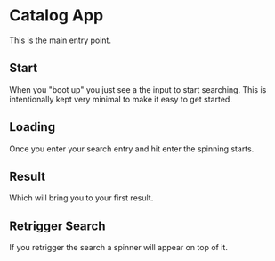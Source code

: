 
# Catalog App

This is the main entry point.

## Start

When you "boot up" you just see a the input to start searching.
This is intentionally kept very minimal to make it easy to get started.

<Preview withToolbar>
  <Story id="app--standard" />
</Preview>

## Loading

Once you enter your search entry and hit enter the spinning starts.

<Preview withToolbar>
  <Story id="app--loading-first-time" />
</Preview>

## Result

Which will bring you to your first result.

<Preview withToolbar>
  <Story id="app--single-result" />
</Preview>

## Retrigger Search

If you retrigger the search a spinner will appear on top of it.

<Preview withToolbar>
  <Story id="app--loading-first-time" />
</Preview>
